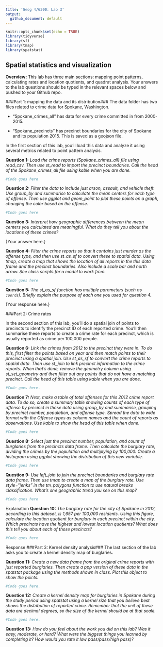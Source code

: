 ```yaml
---
title: 'Geog 4/6300: Lab 3'
output:
  github_document: default
---
```


```r
knitr::opts_chunk$set(echo = TRUE)
library(tidyverse)
library(sf)
library(tmap)
library(spatstat)
```

## Spatial statistics and visualization

**Overview:**
This lab has three main sections: mapping point patterns, calculating rates and location quotients, and quadrat analysis. Your answers to the lab questions should be typed in the relevant spaces below and pushed to your Github repo. 

###Part 1: mapping the data and its distribution###
The data folder has two files related to crime data for Spokane, Washington.  

* “Spokane_crimes_all” has data for every crime committed in from 2000-2015. 

* "Spokane_precincts" has precinct boundaries for the city of Spokane and its population 2015. This is saved as a geojson file.

In the first section of this lab, you'll load this data and analyze it using several metrics related to point pattern analysis.

**Question 1:** _Load the crime reports (Spokane_crimes_all) file using read_csv. Then use st_read to import the precinct boundaries. Call the head of the Spokane_crimes_all file using kable when you are done._

```r
#Code goes here
```

**Question 2:** _Filter the data to include just arson, assault, and vehicle theft. Use group_by and summarise to calculate the mean centers for each type of offense. Then use ggplot and geom_point to plot these points on a graph, changing the color based on the offense._

```r
#Code goes here
```

**Question 3:** _Interpret how geographic differences between the mean centers you calculated are meaningful. What do they tell you about the locations of these crimes?_

{Your answer here.}

**Question 4:** _Filter the crime reports so that it contains just murder as the offense type, and then use st_as_sf to convert these to spatial data. Using tmap, create a map that shows the location of all reports in the this data frame and the precinct boundaries. Also include a scale bar and north arrow. See class scripts for a model to work from._

```r
#Code goes here
```

**Question 5:** _The st_as_sf function has multiple parameters (such as `coords`). Briefly explain the purpose of each one you used for question 4._

{Your response here.}

###Part 2: Crime rates

In the second section of this lab, you'll do a spatial join of points to precincts to identify the precinct ID of each reported crime. You'll then summarise these reports to create a crime rate for each precinct, which is usually reported as crime per 100,000 people.

**Question 6:** _Link the crimes from 2012 to the precinct they were in. To do this, first filter the points based on year and then match points to their precinct using a spatial join. Use st_as_sf to convert the crime reports to spatial data. Then use st_join to link precinct information to the crime reports. When that's done, remove the geometry column using st_set_geometry and then filter out any points that do not have a matching precinct. Call the head of this table using kable when you are done._

```r
#Code goes here.
```

**Question 7:** _Next, make a table of *total offenses* for this 2012 crime report data. To do so, create a summary table showing counts of each type of offense by precinct in these data using group_by and summarise, grouping by precinct number, population, and offense type. Spread the data to wide format with the Offense types as column names and the count of reports as observations. Use kable to show the head of this table when done._

```r
#Code goes here
```

**Question 8:** _Select just the precinct number, population, and count of burglaries from the precincts data frame. Then calculate the *burglary rate*, dividing the crimes by the population and multiplying by 100,000. Create a histogram using ggplot showing the distribution of this new variable._ 

```r
#Code goes here
```

**Question 9:** _Use left_join to join the precinct boundaries and burglary rate data frame. Then use tmap to create a map of the burglary rate. Use style="jenks" in the tm_polygons function to use natural breaks classification. What's one geographic trend you see on this map?_

```r
#Code goes here
```

{Explanation goes here.}

**Question 10:** _The burglary rate for the city of Spokane in 2012, according to this dataset, is 1,657 per 100,000 residents. Using this figure, calculate the location quotient for burglary in each precinct within the city. Which precincts have the highest and lowest location quotients? What does this tell you about each of those precincts?_

```r
#Code goes here
```

{Response goes here.}

###Part 3: Kernel density analysis###
The last section of the lab asks you to create a kernel density map of burglaries.

**Question 11:** _Create a new data frame from the original crime reports with just reported burglaries. Then create a ppp version of these data in the spatstat package using the methods shown in class. Plot this object to show the points._ 

```r
#Code goes here.
```

**Question 12:** _Create a kernel density map for burglaries in Spokane during the study period using spatstat using a kernel size that you believe best shows the distribution of reported crime. Remember that the unit of these data are decimal degrees, so the size of the kernel should be at that scale._

```r
#Code goes here.
```

**Question 13:** _How do you feel about the work you did on this lab? Was it easy, moderate, or hard? What were the biggest things you learned by completing it? How would you rate it low pass/pass/high pass)?_